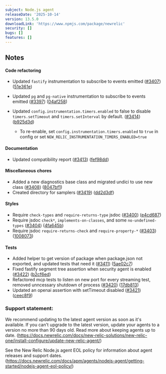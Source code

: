 ```yaml
---
subject: Node.js agent
releaseDate: '2025-10-14'
version: 13.5.0
downloadLink: 'https://www.npmjs.com/package/newrelic'
security: []
bugs: []
features: []
---
```


## Notes

#### Code refactoring

* Updated `fastify` instrumentation to subscribe to events emitted ([#3407](https://github.com/newrelic/node-newrelic/pull/3407)) ([51e361e](https://github.com/newrelic/node-newrelic/commit/51e361ed736fa1235eeb16f1c5ec833a1b56a0bf))
* Updated `pg` and `pg-native` instrumentation to subscribe to events emitted ([#3397](https://github.com/newrelic/node-newrelic/pull/3397)) ([04af258](https://github.com/newrelic/node-newrelic/commit/04af2580a554ecabedab447d5edc5cec836d7f40))

* Updated `config.instrumentation.timers.enabled` to false to disable `timers.setTimeout` and `timers.setInterval` by default. ([#3414](https://github.com/newrelic/node-newrelic/pull/3414)) ([b925d3d](https://github.com/newrelic/node-newrelic/commit/b925d3d178886e6d4bbd0f2eaa6f51b6fddd7878))
    * To re-enable, set `config.instrumentation.timers.enabled` to `true` in config or set `NEW_RELIC_INSTRUMENTATION_TIMERS_ENABLED=true` 

#### Documentation

* Updated compatibility report ([#3413](https://github.com/newrelic/node-newrelic/pull/3413)) ([fef98dd](https://github.com/newrelic/node-newrelic/commit/fef98ddffddf60b32f162ea87dee2a3a0bdf8048))

#### Miscellaneous chores

* Added a new diagnostics base class and migrated undici to use new class ([#3408](https://github.com/newrelic/node-newrelic/pull/3408)) ([8047bf1](https://github.com/newrelic/node-newrelic/commit/8047bf165ae5105bb612c1a834d574078d52724d))
* Created directory for samplers ([#3419](https://github.com/newrelic/node-newrelic/pull/3419)) ([dd2d3df](https://github.com/newrelic/node-newrelic/commit/dd2d3dfe1bb2582de51e07a1cce6077df84f7108))

#### Styles

* Require `check-types` and `require-returns-type` jsdoc ([#3400](https://github.com/newrelic/node-newrelic/pull/3400)) ([e4cd687](https://github.com/newrelic/node-newrelic/commit/e4cd687c59aeaba6b627403bcb29b4b6576fe4d9))
* Require jsdoc `check*`, `implements-on-classes`, and some `no-undefined-types` ([#3404](https://github.com/newrelic/node-newrelic/pull/3404)) ([4fa645b](https://github.com/newrelic/node-newrelic/commit/4fa645b91900ff0acbd24b8f50c6fffcd07f3b82))
* Require jsdoc `require-returns-check` and `require-property-*` ([#3403](https://github.com/newrelic/node-newrelic/pull/3403)) ([1008073](https://github.com/newrelic/node-newrelic/commit/100807342b9c9283f43042024f15bb575de219ee))

#### Tests

* Added helper to get version of package when package.json not exported, and updated tests that need it ([#3411](https://github.com/newrelic/node-newrelic/pull/3411)) ([5ae02c7](https://github.com/newrelic/node-newrelic/commit/5ae02c7411cd7ae0a45203b025559c5442a7171e))
* Fixed fastify segment tree assertion when security agent is enabled ([#3422](https://github.com/newrelic/node-newrelic/pull/3422)) ([b2cf6ed](https://github.com/newrelic/node-newrelic/commit/b2cf6ed5d8debae23d0bb31e9a72b325464fadc2))
* Refactored mcp tests to listen on new port for every streaming test, removed unncessary shutdown of process ([#3420](https://github.com/newrelic/node-newrelic/pull/3420)) ([17db813](https://github.com/newrelic/node-newrelic/commit/17db8133e8e13c970362330885dccf4870942aea))
* Updated an openai assertion with setTimeout disabled ([#3421](https://github.com/newrelic/node-newrelic/pull/3421)) ([ceec8f9](https://github.com/newrelic/node-newrelic/commit/ceec8f9ef2ac95285dcc1619ef2ee8e187252beb))


### Support statement:

We recommend updating to the latest agent version as soon as it's available. If you can't upgrade to the latest version, update your agents to a version no more than 90 days old. Read more about keeping agents up to date. (https://docs.newrelic.com/docs/new-relic-solutions/new-relic-one/install-configure/update-new-relic-agent/)

See the New Relic Node.js agent EOL policy for information about agent releases and support dates. (https://docs.newrelic.com/docs/apm/agents/nodejs-agent/getting-started/nodejs-agent-eol-policy/)